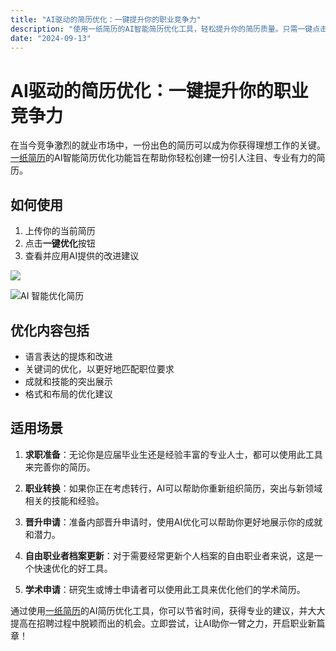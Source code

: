 ```yaml
---
title: "AI驱动的简历优化：一键提升你的职业竞争力"
description: "使用一纸简历的AI智能简历优化工具，轻松提升你的简历质量。只需一键点击，即可获得专业、有针对性的建议，让你在求职中脱颖而出。"
date: "2024-09-13"
---
```


# AI驱动的简历优化：一键提升你的职业竞争力

在当今竞争激烈的就业市场中，一份出色的简历可以成为你获得理想工作的关键。[一纸简历](https://cv.devtool.tech)的AI智能简历优化功能旨在帮助你轻松创建一份引人注目、专业有力的简历。

## 如何使用

1. 上传你的当前简历
2. 点击**一键优化**按钮
3. 查看并应用AI提供的改进建议

![](https://static.shanyue.tech/images/24-09-25/clipboard-0375.89ef95.webp)

![AI 智能优化简历](https://static.shanyue.tech/images/24-09-25/clipboard-1807.800f96.webp)

## 优化内容包括

- 语言表达的提炼和改进
- 关键词的优化，以更好地匹配职位要求
- 成就和技能的突出展示
- 格式和布局的优化建议

## 适用场景

1. **求职准备**：无论你是应届毕业生还是经验丰富的专业人士，都可以使用此工具来完善你的简历。

2. **职业转换**：如果你正在考虑转行，AI可以帮助你重新组织简历，突出与新领域相关的技能和经验。

3. **晋升申请**：准备内部晋升申请时，使用AI优化可以帮助你更好地展示你的成就和潜力。

4. **自由职业者档案更新**：对于需要经常更新个人档案的自由职业者来说，这是一个快速优化的好工具。

5. **学术申请**：研究生或博士申请者可以使用此工具来优化他们的学术简历。

通过使用[一纸简历](https://cv.devtool.tech)的AI简历优化工具，你可以节省时间，获得专业的建议，并大大提高在招聘过程中脱颖而出的机会。立即尝试，让AI助你一臂之力，开启职业新篇章！
